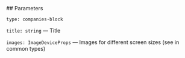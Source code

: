 

<Meta of={CompaniesStories} />
<StoryTemplate>
## Parameters

`type: companies-block`

`title: string` — Title

`images: ImageDeviceProps` — Images for different screen sizes (see in common types)
</StoryTemplate>

